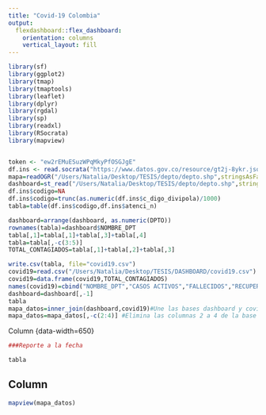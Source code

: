 ---
title: "Covid-19 Colombia"
output: 
  flexdashboard::flex_dashboard:
    orientation: columns
    vertical_layout: fill
---
```{r setup, include=FALSE}
library(sf)
library(ggplot2)
library(tmap)
library(tmaptools)
library(leaflet)
library(dplyr)
library(rgdal)
library(sp)
library(readxl)
library(RSocrata)
library(mapview)


token <- "ew2rEMuESuzWPqMkyPfOSGJgE"
df.ins <- read.socrata("https://www.datos.gov.co/resource/gt2j-8ykr.json", app_token = token)
mapa=readOGR("/Users/Natalia/Desktop/TESIS/depto/depto.shp",stringsAsFactors=FALSE)
dashboard=st_read("/Users/Natalia/Desktop/TESIS/depto/depto.shp",stringsAsFactors=FALSE)
df.ins$codigo=NA
df.ins$codigo=trunc(as.numeric(df.ins$c_digo_divipola)/1000)
tabla=table(df.ins$codigo,df.ins$atenci_n)

dashboard=arrange(dashboard, as.numeric(DPTO))
rownames(tabla)=dashboard$NOMBRE_DPT
tabla[,1]=tabla[,1]+tabla[,3]+tabla[,4]
tabla=tabla[,-c(3:5)]
TOTAL_CONTAGIADOS=tabla[,1]+tabla[,2]+tabla[,3]

write.csv(tabla, file="covid19.csv")
covid19=read.csv("/Users/Natalia/Desktop/TESIS/DASHBOARD/covid19.csv")
covid19=data.frame(covid19,TOTAL_CONTAGIADOS)
names(covid19)=cbind("NOMBRE_DPT","CASOS ACTIVOS","FALLECIDOS","RECUPERADOS","TOTAL CONTAGIADOS")
dashboard=dashboard[,-1]
tabla
mapa_datos=inner_join(dashboard,covid19)#Une las bases dashboard y covid 19.
mapa_datos=mapa_datos[,-c(2:4)] #Elimina las columnas 2 a 4 de la base creada anteriormente.
```
Column {data-width=650} 

```{r}
###Reporte a la fecha

tabla
```
Column {data-width=450} 
-----------------------------------------------------------------------
```{r}
mapview(mapa_datos)

```